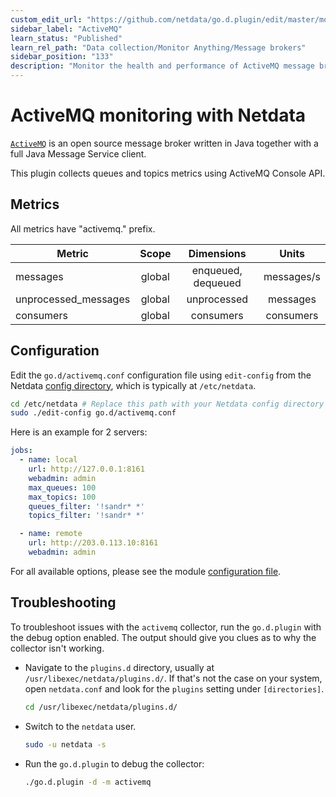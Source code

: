 ```yaml
---
custom_edit_url: "https://github.com/netdata/go.d.plugin/edit/master/modules/activemq/README.md"
sidebar_label: "ActiveMQ"
learn_status: "Published"
learn_rel_path: "Data collection/Monitor Anything/Message brokers"
sidebar_position: "133"
description: "Monitor the health and performance of ActiveMQ message brokers with zero configuration, per-second metric granularity, and interactive visualizations."
---
```



# ActiveMQ monitoring with Netdata

[`ActiveMQ`](https://activemq.apache.org/) is an open source message broker written in Java together with a full Java
Message Service client.

This plugin collects queues and topics metrics using ActiveMQ Console API.

## Metrics

All metrics have "activemq." prefix.

| Metric               | Scope  |     Dimensions     |   Units    |
|----------------------|:------:|:------------------:|:----------:|
| messages             | global | enqueued, dequeued | messages/s |
| unprocessed_messages | global |    unprocessed     |  messages  |
| consumers            | global |     consumers      | consumers  |

## Configuration

Edit the `go.d/activemq.conf` configuration file using `edit-config` from the
Netdata [config directory](https://learn.netdata.cloud/docs/configure/nodes), which is typically at `/etc/netdata`.

```bash
cd /etc/netdata # Replace this path with your Netdata config directory
sudo ./edit-config go.d/activemq.conf
```

Here is an example for 2 servers:

```yaml
jobs:
  - name: local
    url: http://127.0.0.1:8161
    webadmin: admin
    max_queues: 100
    max_topics: 100
    queues_filter: '!sandr* *'
    topics_filter: '!sandr* *'

  - name: remote
    url: http://203.0.113.10:8161
    webadmin: admin
```

For all available options, please see the
module [configuration file](https://github.com/netdata/go.d.plugin/blob/master/config/go.d/activemq.conf).

## Troubleshooting

To troubleshoot issues with the `activemq` collector, run the `go.d.plugin` with the debug option enabled. The output
should give you clues as to why the collector isn't working.

- Navigate to the `plugins.d` directory, usually at `/usr/libexec/netdata/plugins.d/`. If that's not the case on
  your system, open `netdata.conf` and look for the `plugins` setting under `[directories]`.

  ```bash
  cd /usr/libexec/netdata/plugins.d/
  ```

- Switch to the `netdata` user.

  ```bash
  sudo -u netdata -s
  ```

- Run the `go.d.plugin` to debug the collector:

  ```bash
  ./go.d.plugin -d -m activemq
  ```
